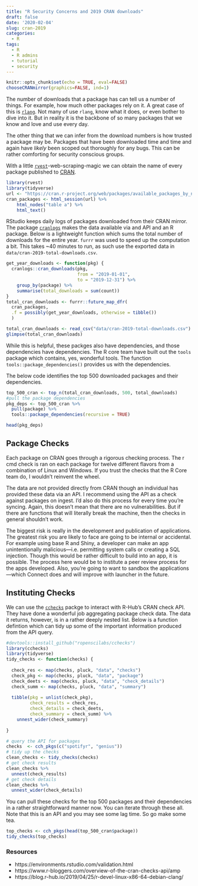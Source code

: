 ```yaml
---
title: "R Security Concerns and 2019 CRAN downloads"
draft: false
date: '2020-02-04'
slug: cran-2019
categories:
  - R
tags:
  - R
  - R admins
  - tutorial
  - security
---
```


```r
knitr::opts_chunk$set(echo = TRUE, eval=FALSE)
chooseCRANmirror(graphics=FALSE, ind=1)
```

The number of downloads that a package has can tell us a number of things. For example, how much other packages rely on it. A great case of this is [`rlang`](https://github.com/r-lib/rlang). Not many of use `rlang`, know what it does, or even bother to dive into it. But in reality it is the backbone of so many packages that we know and love and use every day. 

The other thing that we can infer from the download numbers is how trusted a package may be. Packages that have been downloaded time and time and again have _likely_ been scoped out thoroughly for any bugs. This can be rather comforting for security conscious groups.

With a little [`rvest`](https://github.com/tidyverse/rvest)-web-scraping-magic we can obtain the name of every package published to [CRAN](https://cran.r-project.org/). 

```r
library(rvest)
library(tidyverse)
url <- "https://cran.r-project.org/web/packages/available_packages_by_name.html"
cran_packages <- html_session(url) %>% 
    html_nodes("table a") %>% 
    html_text()
```

RStudio keeps daily logs of packages downloaded from their CRAN mirror. The package [`cranlogs`](https://r-hub.github.io/cranlogs) makes the data available via and API and an R package. Below is a lightweight function which sums the total number of downloads for the entire year. `furrr` was used to speed up the computation a bit. This takes ~40 minutes to run, as such use the exported data in `data/cran-2019-total-downloads.csv`. 

```r
get_year_downloads <- function(pkg) {
  cranlogs::cran_downloads(pkg, 
                           from = "2019-01-01",
                           to = "2019-12-31") %>% 
    group_by(package) %>% 
    summarise(total_downloads = sum(count))
}
total_cran_downloads <- furrr::future_map_dfr(
  cran_packages, 
  .f = possibly(get_year_downloads, otherwise = tibble())
  )
```


```r
total_cran_downloads <- read_csv("data/cran-2019-total-downloads.csv")
glimpse(total_cran_downloads)
```

While this is helpful, these packges also have dependencies, and those dependencies have dependencies. The R core team have built out the `tools` package which contains, yes, wonderful tools. The function `tools::package_dependencies()` provides us with the dependencies.

The below code identifies the top 500 downloaded packages and their dependencies.

```r
top_500_cran <- top_n(total_cran_downloads, 500, total_downloads)
#pull the package dependencies
pkg_deps <- top_500_cran %>%
  pull(package) %>%
  tools::package_dependencies(recursive = TRUE)
```


```r
head(pkg_deps)
```


## Package Checks

Each package on CRAN goes through a rigorous checking process. The r cmd check is ran on each package for twelve different flavors from a combination of Linux and Windows. If you trust the checks that the R Core team do, I wouldn’t reinvent the wheel. 

The data are not provided directly from CRAN though an individual has provided these data via an API. I recommend using the API as a check against packages on ingest. I’d also do this process for every time you’re syncing. Again, this doesn’t mean that there are no vulnerabilities. But if there are functions that will literally break the machine, then the checks in general shouldn’t work. 

The biggest risk is really in the development and publication of applications. The greatest risk you are likely to face are going to be internal or accidental. For example using base R and Shiny, a developer can make an app unintentionally malicious—i.e. permitting system calls or creating a SQL injection. Though this would be rather difficult to build into an app, it is possible. The process here would be to institute a peer review process for the apps developed. Also, you’re going to want to sandbox the applications—which Connect does and will improve with launcher in the future. 

## Instituting Checks 

We can use the [`cchecks`](https://github.com/ropenscilabs/cchecks) packge to interact with R-Hub's CRAN check API. They have done a wonderful job aggregating package check data. The data it returns, however, is in a rather deeply nested list. Below is a function defintion which can tidy up some of the important information produced from the API query. 

```r
#devtools::install_github("ropenscilabs/cchecks")
library(cchecks)
library(tidyverse)
tidy_checks <- function(checks) {
  
  check_res <- map(checks, pluck, "data", "checks")
  check_pkg <- map(checks, pluck, "data", "package")
  check_deets <- map(checks, pluck, "data", "check_details")
  check_summ <- map(checks, pluck, "data", "summary")
  
  tibble(pkg = unlist(check_pkg),
         check_results = check_res,
         check_details = check_deets,
         check_summary = check_summ) %>% 
    unnest_wider(check_summary)
  
}
```


```r
# query the API for packages
checks  <- cch_pkgs(c("spotifyr", "genius"))
# tidy up the checks
clean_checks <- tidy_checks(checks)
# get check results
clean_checks %>% 
  unnest(check_results)
# get check details
clean_checks %>% 
  unnest_wider(check_details)
```

You can pull these checks for the top 500 packages and their dependencies in a rather straightforward manner now. You can iterate through these all. Note that this is an API and you may see some lag time. So go make some tea. 

```r
top_checks <- cch_pkgs(head(top_500_cran$package))
tidy_checks(top_checks)
```



### Resources

- https://environments.rstudio.com/validation.html
- https://www.r-bloggers.com/overview-of-the-cran-checks-api/amp
- https://blog.r-hub.io/2019/04/25/r-devel-linux-x86-64-debian-clang/